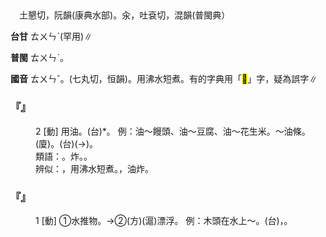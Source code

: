 
=={{ruby|汆|ㄊㄨㄣˇ}}==

　土懇切，阮韻(康典水部)。汆，吐袞切，混韻(普閩典）

'''台甘''' <rt>ㄊㄨㄣˋ</rt>(罕用)∥

'''普閩''' <rt>ㄊㄨㄣˋ</rt>。

'''國音''' <rt>ㄊㄨㄣˇ</rt>。{{ruby|汆|ㄘㄨㄢ}}(七丸切，恒韻)。用沸水短煮。有的字典用「<mark>&#xf855a;</mark>」字，疑為誤字∥

    

==='''『{{ruby|汆|ㄊㄨㄣˇ}}』'''===
:2  [動] 用油{{ruby|炸|ㄓㄚˊ}}。(台){{ruby|<mark>&#xffa59;</mark>|ㄐㆪˋ}}*{{ruby|油|ㄧㄨˊ}}。 例：油～饅頭、油～豆腐、油～花生米。～油條。(廈){{ruby|浮|ㄆㄨ˫}}{{ruby|油|ㄧㄨˊ}}{{ruby|條|ㄉㄧㄠˊ}}。(台){{ruby|<mark>&#xffa59;</mark>|ㄐㆪ˪}}{{ruby|油|ㄧㄨˊ}}{{ruby|炸|ㄐㄧㄚ˫}}(→{{ruby|食|ㄐㄧㄚㆷ ͘}}){{ruby|粿|ㄍㆤˋ}}{{ruby|/|ㄍㄨㆤˋ}}。
:類語：{{ruby|汆|ㄊㄨㄣˇ}}。炸。{{ruby|汆|ㄘㄨㄢ}}。
:
:辨似：{{ruby|汆|ㄘㄨㄢ}}，用沸水短煮。{{ruby|汆|ㄊㄨㄣˇ}}，油炸。
:
    

==='''『{{ruby|汆|ㄊㄨㄣˇ}}』'''===
:1  [動] ①水推物。→②(方)(滬)漂浮。 例：木頭在水上～。(台){{ruby|柴|ㄘㄚˊ}}{{ruby|站|ㄉㆰ˪}}{{ruby|/|ㄉㄧㆰ˪}}{{ruby|水|ㄗㄨㄧˋ}}{{ruby|面|ㆠㄧㄣ˫}}{{ruby|浮|ㄆㄨ˫}}{{ruby|咧|ㄌㆤ˪}}{{ruby|浮|ㄆㄨ˫}}{{ruby|咧|ㄌㆤ˪}}，{{ruby|漂|ㄆㄧㄠ}}{{ruby|流|ㄌㄧㄨˊ}}。
    
